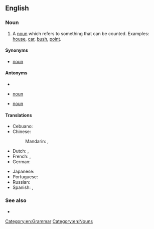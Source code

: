 {{also|count-noun}}
==English==
{{wikipedia}}

===Noun===
{{en-noun}}

# A [[noun]] which refers to something that can be counted. Examples: [[house]], [[car]], [[bush]], [[point]].

====Synonyms====
* {{l|en|countable}} [[noun]]

====Antonyms====
* {{l|en|mass noun}}
* {{l|en|non-count}} [[noun]]
* {{l|en|uncountable}} [[noun]]

====Translations====
{{trans-top|noun used to refer to things that can be counted}}
* Cebuano: {{t|ceb|pangihap}}
* Chinese:
*: Mandarin: {{t+|cmn|可數名詞|sc=Hani}}, {{t+|cmn|可数名词|tr=kěshǔ míngcí|sc=Hani}}
* Dutch: {{t|nl|telbaar zelfstandig naamwoord|n}}, {{t|nl|telbaar substantief|n}}
* French: {{t+|fr|nom dénombrable|m}}, {{t|fr|nom comptable|m}}
* German: {{t|de|zählbares Substantiv|n}}
{{trans-mid}}
* Japanese: {{t+|ja|可算名詞|tr=かさんめいし, kasan meishi|sc=Jpan}}
* Portuguese: {{t|pt|[[substantivo]] [[contável]]|m}}
* Russian: {{t|ru|исчисля́емое существи́тельное|n}}
* Spanish: {{t+|es|sustantivo contable|m}}, {{t+|es|nombre contable|m}}
{{trans-bottom}}

===See also===
* {{l|en|collective noun}}

[[Category:en:Grammar]]
[[Category:en:Nouns]]